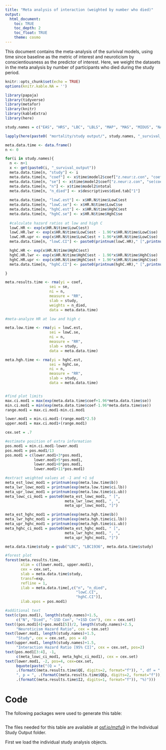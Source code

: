 ```yaml
---
title: "Meta analysis of interaction (weighted by number who died)"
output: 
  html_document:
    toc: TRUE
    toc_depth: 2
    toc_float: TRUE
    theme: cosmo 
---
```

This document contains the meta-analysis of the surivival models, using time since baseline as the metric of interest and neuroticism by conscientiousness as the predictor of interest. Here, we weight the datasets in the meta analysis by number of participants who died during the study period. 

```r
knitr::opts_chunk$set(echo = TRUE)
options(knitr.kable.NA = '')
```

```r
library(papaja)
library(tidyverse)
library(metafor)
library(knitr)
library(kableExtra)
library(here)
```


```r
study.names = c("EAS", "HRS", "LBC", "LBLS", "MAP", "MAS", "MIDUS", "NAS", "OATS", "ROS", "SLS", "WLS")

lapply(here(paste0( "mortality/study output/", study.names, "_survival_output.Rdata")), load, .GlobalEnv)
```


```r
meta.data.time <- data.frame()
n <- 0

for(i in study.names){
  n <- n+1
  x <- get(paste0(i, "_survival_output"))
  meta.data.time[n, "study"] <- i
  meta.data.time[n, "coef"] <- x$time$model2$coef["z.neur:z.con", "coef"]
  meta.data.time[n, "se"] <- x$time$model2$coef["z.neur:z.con", "se(coef)"]
  meta.data.time[n, "n"] <- x$time$model2$ntotal
  meta.data.time[n, "n_died"] <- x$descriptives$died.tab["1"]
  
  meta.data.time[n, "lowC.est"] <- x$HR.N$time$LowC$est
  meta.data.time[n, "lowC.se"] <- x$HR.N$time$LowC$se
  meta.data.time[n, "hghC.est"] <- x$HR.N$time$HghC$est
  meta.data.time[n, "hghC.se"] <- x$HR.N$time$HghC$se
  
  #calculate hazard ratios at low and high C
  lowC.HR <- exp(x$HR.N$time$LowC$est)
  lowC.HR.lwr <- exp(x$HR.N$time$LowC$est - 1.96*x$HR.N$time$LowC$se)
  lowC.HR.upr <- exp(x$HR.N$time$LowC$est + 1.96*x$HR.N$time$LowC$se)
  meta.data.time[n, "lowC.CI"] <- paste0(printnum(lowC.HR)," [",printnum(lowC.HR.lwr),", ",printnum(lowC.HR.upr),"]")

  hghC.HR <- exp(x$HR.N$time$HghC$est)
  hghC.HR.lwr <- exp(x$HR.N$time$HghC$est - 1.96*x$HR.N$time$HghC$se)
  hghC.HR.upr <- exp(x$HR.N$time$HghC$est + 1.96*x$HR.N$time$HghC$se)
  meta.data.time[n, "hghC.CI"] <- paste0(printnum(hghC.HR)," [",printnum(hghC.HR.lwr),", ",printnum(hghC.HR.upr),"]")

}

meta.results.time <- rma(yi = coef, 
                    sei = se, 
                    ni = n,  
                    measure = "RR",
                    slab = study, 
                    weights = n_died,
                    data = meta.data.time)
```



```r
#meta-analyze HR at low and high c

meta.low.time <- rma(yi = lowC.est, 
                    sei = lowC.se, 
                    ni = n,  
                    measure = "RR",
                    slab = study, 
                    data = meta.data.time)

meta.hgh.time <- rma(yi = hghC.est, 
                    sei = hghC.se, 
                    ni = n,  
                    measure = "RR",
                    slab = study, 
                    data = meta.data.time)


#find plot limits
max.ci.mod1 = max(exp(meta.data.time$coef+1.96*meta.data.time$se))
min.ci.mod1 = min(exp(meta.data.time$coef-1.96*meta.data.time$se))
range.mod1 = max.ci.mod1-min.ci.mod1

lower.mod1 = min.ci.mod1-(range.mod1*2.5)
upper.mod1 = max.ci.mod1+(range.mod1)

cex.set = .7

#estimate position of extra information
pos.mod1 = min.ci.mod1-lower.mod1
pos.mod1 = pos.mod1/13
pos.mod1 = c(lower.mod1+3*pos.mod1,
             lower.mod1+5*pos.mod1,
             lower.mod1+8*pos.mod1,
             lower.mod1+11*pos.mod1)

#extract weighted values at -1 and +1 sd
meta_est_lowc_mod1 = printnum(exp(meta.low.time$b))
meta_lwr_lowc_mod1 = printnum(exp(meta.low.time$ci.lb))
meta_upr_lowc_mod1 = printnum(exp(meta.low.time$ci.ub))
meta_lowc_ci_mod1 = paste0(meta_est_lowc_mod1, " [",
                           meta_lwr_lowc_mod1, ", ",
                           meta_upr_lowc_mod1, "]")

meta_est_hghc_mod1 = printnum(exp(meta.hgh.time$b))
meta_lwr_hghc_mod1 = printnum(exp(meta.hgh.time$ci.lb))
meta_upr_hghc_mod1 = printnum(exp(meta.hgh.time$ci.ub))
meta_hghc_ci_mod1 = paste0(meta_est_hghc_mod1, " [",
                           meta_lwr_hghc_mod1, ", ",
                           meta_upr_hghc_mod1, "]")

meta.data.time$study = gsub("LBC", "LBC1936", meta.data.time$study)

#forest plot
forest(meta.results.time,
       xlim = c(lower.mod1, upper.mod1),
       cex = cex.set,
       slab = meta.data.time$study,
       transf=exp,
       refline = 1,
       ilab = meta.data.time[,c("n", "n_died",
                                "lowC.CI",
                                "hghC.CI")],
       ilab.xpos = pos.mod1)

#additional text
text(c(pos.mod1), length(study.names)+1.5,
     c("N", "Died", "-1SD Con", "+1SD Con"), cex = cex.set)
text((pos.mod1[4]+pos.mod1[5])/2, length(study.names)+2.5,
     "Neuroticism Hazard Ratio", cex = cex.set)
text(lower.mod1, length(study.names)+1.5,
     "Study", cex = cex.set, pos = 4)
text(upper.mod1, length(study.names)+1.5,
     "Interaction Hazard Ratio [95% CI]", cex = cex.set, pos=2)
text(pos.mod1[3:4], -1,
     c(meta_lowc_ci_mod1, meta_hghc_ci_mod1), cex = cex.set)
text(lower.mod1, -2, pos=4, cex=cex.set, 
     bquote(paste("(Q = ",
     .(formatC(meta.results.time$QE, digits=2, format="f")), ", df = ", .(meta.results.time$k - meta.results.time$p),
     ", p = ", .(formatC(meta.results.time$QEp, digits=2, format="f")), "; ", I^2, " = ",
     .(formatC(meta.results.time$I2, digits=1, format="f")), "%)")))
```

# Code

The following packages were used to generate this table: 

```r
```

The files needed for this table are available at [osf.io/mzfu9](https://osf.io/mzfu9/) in the Individual Study Output folder.

First we load the individual study analysis objects.

```r
```


```r
```



```r
```